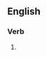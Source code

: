 ==English==

===Verb===
{{head|en|present participle}}

# {{present participle of|underbet|lang=en|nocat=1}}
